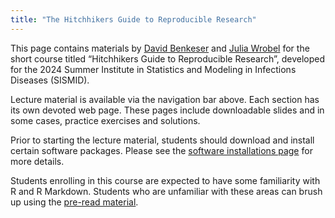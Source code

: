 ```yaml
---
title: "The Hitchhikers Guide to Reproducible Research"
---
```



This page contains materials by [David Benkeser](https://davidbphd.com/) and [Julia Wrobel](http://juliawrobel.com/) for the short course titled "Hitchhikers Guide to Reproducible Research", developed for the 2024 Summer Institute in Statistics and Modeling in Infections Diseases (SISMID).

Lecture material is available via the navigation bar above. Each section has its own devoted web page. These pages include downloadable slides and in some cases, practice exercises and solutions.

Prior to starting the lecture material, students should download and install certain software packages. Please see the [software installations page](http://juliawrobel.com/reproducible_research/preread-installs.html) for more details.

Students enrolling in this course are expected to have some familiarity with R and R Markdown. Students who are unfamiliar with these areas can brush up using the [pre-read material](http://juliawrobel.com/reproducible_research/preread-rstudio-review.html).





